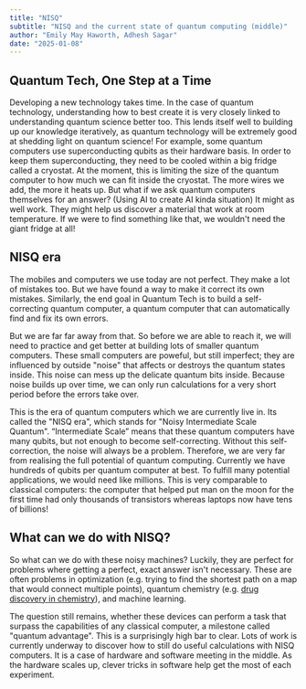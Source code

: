 ```yaml
---
title: "NISQ"
subtitle: "NISQ and the current state of quantum computing (middle)"
author: "Emily May Haworth, Adhesh Sagar"
date: "2025-01-08"
---
```


## Quantum Tech, One Step at a Time

Developing a new technology takes time. In the case of quantum technology, understanding how to best create it is very closely linked to understanding quantum science better too. This lends itself well to building up our knowledge iteratively, as quantum technology will be extremely good at shedding light on quantum science!
For example, some quantum computers use superconducting qubits as their hardware basis. In order to keep them superconducting, they need to be cooled within a big fridge called a cryostat. At the moment, this is limiting the size of the quantum computer to how much we can fit inside the cryostat. The more wires we add, the more it heats up.
But what if we ask quantum computers themselves for an answer? (Using AI to create AI kinda situation) It might as well work. They might help us discover a material that work at room temperature. If we were to find something like that, we wouldn't need the giant fridge at all!

## NISQ era

The mobiles and computers we use today are not perfect. They make a lot of mistakes too. But we have found a way to make it correct its own mistakes. Similarly, the end goal in Quantum Tech is to build a self-correcting quantum computer, a quantum computer that can automatically find and fix its own errors.

But we are far far away from that. So before we are able to reach it, we will need to practice and get better at building lots of smaller quantum computers. These small computers are poweful, but still imperfect; they are influenced by outside "noise" that affects or destroys the quantum states inside. This noise can mess up the delicate quantum bits inside. Because noise builds up over time, we can only run calculations for a very short period before the errors take over.

This is the era of quantum computers which we are currently live in. Its called the "NISQ era", which stands for "Noisy Intermediate Scale Quantum". “Intermediate Scale” means that these quantum computers have many qubits, but not enough to become self-correcting. Without this self-correction, the noise will always be a problem.
Therefore, we are very far from realising the full potential of quantum computing. Currently we have hundreds of qubits per quantum computer at best. To fulfill many potential applications, we would need like millions.
This is very comparable to classical computers: the computer that helped put man on the moon for the first time had only thousands of transistors whereas laptops now have tens of billions!

## What can we do with NISQ?

So what can we do with these noisy machines? Luckily, they are perfect for problems where getting a perfect, exact answer isn't necessary. These are often problems in optimization (e.g. trying to find the shortest path on a map that would connect multiple points), quantum chemistry (e.g. [drug discovery in chemistry](https://wiqi.info/en/posts/entries/highschool/qchemistry)), and machine learning.

The question still remains, whether these devices can perform a task that surpass the capabilities of any classical computer, a milestone called "quantum advantage". This is a surprisingly high bar to clear.
Lots of work is currently underway to discover how to still do useful calculations with NISQ computers. It is a case of hardware and software meeting in the middle. As the hardware scales up, clever tricks in software help get the most of each experiment.
